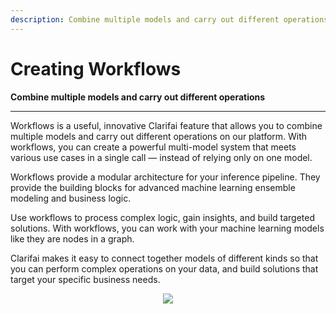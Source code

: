 ```yaml
---
description: Combine multiple models and carry out different operations
---
```


# Creating Workflows

**Combine multiple models and carry out different operations**

<hr />

Workflows is a useful, innovative Clarifai feature that allows you to combine multiple models and carry out different operations on our platform. With workflows, you can create a powerful multi-model system that meets various use cases in a single call — instead of relying only on one model.

Workflows provide a modular architecture for your inference pipeline. They provide the building blocks for advanced machine learning ensemble modeling and business logic.

Use workflows to process complex logic, gain insights, and build targeted solutions. With workflows, you can work with your machine learning models like they are nodes in a graph. 

Clarifai makes it easy to connect together models of different kinds so that you can perform complex operations on your data, and build solutions that target your specific business needs.

<center>

![](/img/mesh.svg)

</center>



